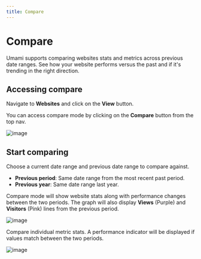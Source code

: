 ```yaml
---
title: Compare
---
```


# Compare

Umami supports comparing websites stats and metrics across previous date ranges. See how your website performs versus the past and if it's
trending in the right direction.

## Accessing compare

Navigate to **Websites** and click on the **View** button.

You can access compare mode by clicking on the **Compare** button from the top nav.

![image](/images/docs/v2/website-navbar.png)

## Start comparing

Choose a current date range and previous date range to compare against.

- **Previous period**: Same date range from the most recent past period.
- **Previous year**: Same date range last year.

Compare mode will show website stats along with performance changes between the two periods.
The graph will also display **Views** (Purple) and **Visitors** (Pink) lines from the previous period.

![image](/images/docs/v2/compare-graph.png)

Compare individual metric stats. A performance indicator will be displayed if values match between the two periods.

![image](/images/docs/v2/compare-metrics.png)
